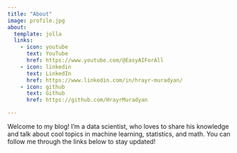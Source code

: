 ```yaml
---
title: "About"
image: profile.jpg
about:
  template: jolla
  links:
    - icon: youtube
      text: YouTube
      href: https://www.youtube.com/@EasyAIForAll
    - icon: linkedin
      text: LinkedIn
      href: https://www.linkedin.com/in/hrayr-muradyan/
    - icon: github
      text: Github
      href: https://github.com/HrayrMuradyan

---
```

Welcome to my blog! I'm a data scientist, who loves to share his knowledge and talk about cool topics in machine learning, statistics, and math. You can follow me through the links below to stay updated!
